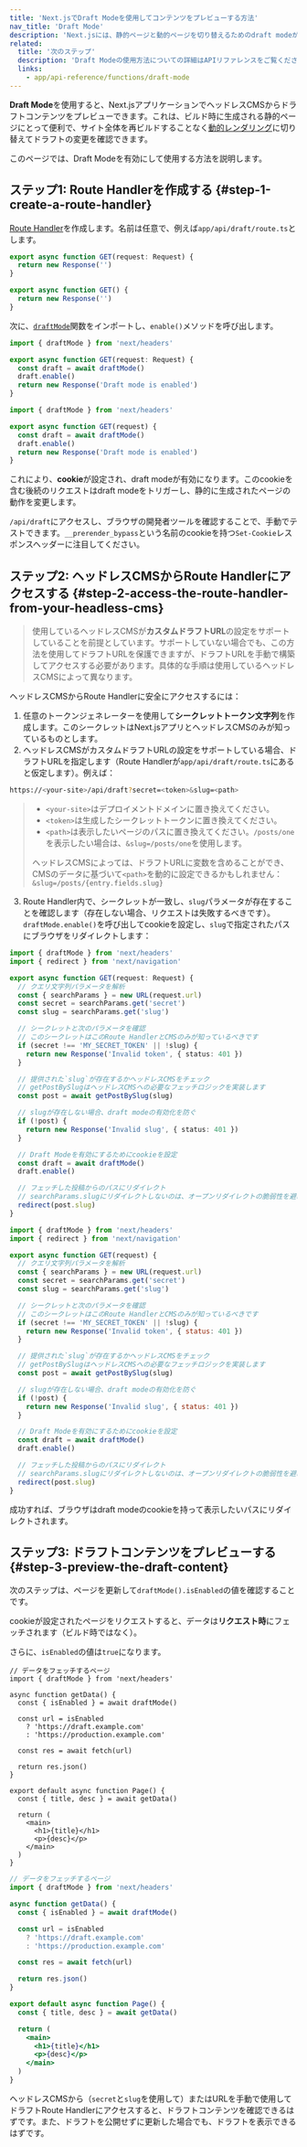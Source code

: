 ```yaml
---
title: 'Next.jsでDraft Modeを使用してコンテンツをプレビューする方法'
nav_title: 'Draft Mode'
description: 'Next.jsには、静的ページと動的ページを切り替えるためのdraft modeがあります。App Routerを使用してその動作を学ぶことができます。'
related:
  title: '次のステップ'
  description: 'Draft Modeの使用方法についての詳細はAPIリファレンスをご覧ください。'
  links:
    - app/api-reference/functions/draft-mode
---
```


**Draft Mode**を使用すると、Next.jsアプリケーションでヘッドレスCMSからドラフトコンテンツをプレビューできます。これは、ビルド時に生成される静的ページにとって便利で、サイト全体を再ビルドすることなく[動的レンダリング](/docs/app/building-your-application/rendering/server-components#dynamic-rendering)に切り替えてドラフトの変更を確認できます。

このページでは、Draft Modeを有効にして使用する方法を説明します。

## ステップ1: Route Handlerを作成する {#step-1-create-a-route-handler}

[Route Handler](/docs/app/building-your-application/routing/route-handlers)を作成します。名前は任意で、例えば`app/api/draft/route.ts`とします。

<Tabs>
<TabItem value="ts" label="TypeScript">

```ts title="app/api/draft/route.ts" switcher
export async function GET(request: Request) {
  return new Response('')
}
```

</TabItem>
<TabItem value="js" label="JavaScript">

```js title="app/api/draft/route.js" switcher
export async function GET() {
  return new Response('')
}
```

</TabItem>
</Tabs>

次に、[`draftMode`](/docs/app/api-reference/functions/draft-mode)関数をインポートし、`enable()`メソッドを呼び出します。

<Tabs>
<TabItem value="ts" label="TypeScript">

```ts title="app/api/draft/route.ts" switcher
import { draftMode } from 'next/headers'

export async function GET(request: Request) {
  const draft = await draftMode()
  draft.enable()
  return new Response('Draft mode is enabled')
}
```

</TabItem>
<TabItem value="js" label="JavaScript">

```js title="app/api/draft/route.js" switcher
import { draftMode } from 'next/headers'

export async function GET(request) {
  const draft = await draftMode()
  draft.enable()
  return new Response('Draft mode is enabled')
}
```

</TabItem>
</Tabs>

これにより、**cookie**が設定され、draft modeが有効になります。このcookieを含む後続のリクエストはdraft modeをトリガーし、静的に生成されたページの動作を変更します。

`/api/draft`にアクセスし、ブラウザの開発者ツールを確認することで、手動でテストできます。`__prerender_bypass`という名前のcookieを持つ`Set-Cookie`レスポンスヘッダーに注目してください。

## ステップ2: ヘッドレスCMSからRoute Handlerにアクセスする {#step-2-access-the-route-handler-from-your-headless-cms}

> 使用しているヘッドレスCMSが**カスタムドラフトURL**の設定をサポートしていることを前提としています。サポートしていない場合でも、この方法を使用してドラフトURLを保護できますが、ドラフトURLを手動で構築してアクセスする必要があります。具体的な手順は使用しているヘッドレスCMSによって異なります。

ヘッドレスCMSからRoute Handlerに安全にアクセスするには：

1. 任意のトークンジェネレーターを使用して**シークレットトークン文字列**を作成します。このシークレットはNext.jsアプリとヘッドレスCMSのみが知っているものとします。
2. ヘッドレスCMSがカスタムドラフトURLの設定をサポートしている場合、ドラフトURLを指定します（Route Handlerが`app/api/draft/route.ts`にあると仮定します）。例えば：

```bash title="Terminal"
https://<your-site>/api/draft?secret=<token>&slug=<path>
```

> - `<your-site>`はデプロイメントドメインに置き換えてください。
> - `<token>`は生成したシークレットトークンに置き換えてください。
> - `<path>`は表示したいページのパスに置き換えてください。`/posts/one`を表示したい場合は、`&slug=/posts/one`を使用します。
>
> ヘッドレスCMSによっては、ドラフトURLに変数を含めることができ、CMSのデータに基づいて`<path>`を動的に設定できるかもしれません：`&slug=/posts/{entry.fields.slug}`

3. Route Handler内で、シークレットが一致し、`slug`パラメータが存在することを確認します（存在しない場合、リクエストは失敗するべきです）。`draftMode.enable()`を呼び出してcookieを設定し、`slug`で指定されたパスにブラウザをリダイレクトします：

<Tabs>
<TabItem value="ts" label="TypeScript">

```ts title="app/api/draft/route.ts" switcher
import { draftMode } from 'next/headers'
import { redirect } from 'next/navigation'

export async function GET(request: Request) {
  // クエリ文字列パラメータを解析
  const { searchParams } = new URL(request.url)
  const secret = searchParams.get('secret')
  const slug = searchParams.get('slug')

  // シークレットと次のパラメータを確認
  // このシークレットはこのRoute HandlerとCMSのみが知っているべきです
  if (secret !== 'MY_SECRET_TOKEN' || !slug) {
    return new Response('Invalid token', { status: 401 })
  }

  // 提供された`slug`が存在するかヘッドレスCMSをチェック
  // getPostBySlugはヘッドレスCMSへの必要なフェッチロジックを実装します
  const post = await getPostBySlug(slug)

  // slugが存在しない場合、draft modeの有効化を防ぐ
  if (!post) {
    return new Response('Invalid slug', { status: 401 })
  }

  // Draft Modeを有効にするためにcookieを設定
  const draft = await draftMode()
  draft.enable()

  // フェッチした投稿からのパスにリダイレクト
  // searchParams.slugにリダイレクトしないのは、オープンリダイレクトの脆弱性を避けるためです
  redirect(post.slug)
}
```

</TabItem>
<TabItem value="js" label="JavaScript">

```js title="app/api/draft/route.js" switcher
import { draftMode } from 'next/headers'
import { redirect } from 'next/navigation'

export async function GET(request) {
  // クエリ文字列パラメータを解析
  const { searchParams } = new URL(request.url)
  const secret = searchParams.get('secret')
  const slug = searchParams.get('slug')

  // シークレットと次のパラメータを確認
  // このシークレットはこのRoute HandlerとCMSのみが知っているべきです
  if (secret !== 'MY_SECRET_TOKEN' || !slug) {
    return new Response('Invalid token', { status: 401 })
  }

  // 提供された`slug`が存在するかヘッドレスCMSをチェック
  // getPostBySlugはヘッドレスCMSへの必要なフェッチロジックを実装します
  const post = await getPostBySlug(slug)

  // slugが存在しない場合、draft modeの有効化を防ぐ
  if (!post) {
    return new Response('Invalid slug', { status: 401 })
  }

  // Draft Modeを有効にするためにcookieを設定
  const draft = await draftMode()
  draft.enable()

  // フェッチした投稿からのパスにリダイレクト
  // searchParams.slugにリダイレクトしないのは、オープンリダイレクトの脆弱性を避けるためです
  redirect(post.slug)
}
```

</TabItem>
</Tabs>

成功すれば、ブラウザはdraft modeのcookieを持って表示したいパスにリダイレクトされます。

## ステップ3: ドラフトコンテンツをプレビューする {#step-3-preview-the-draft-content}

次のステップは、ページを更新して`draftMode().isEnabled`の値を確認することです。

cookieが設定されたページをリクエストすると、データは**リクエスト時**にフェッチされます（ビルド時ではなく）。

さらに、`isEnabled`の値は`true`になります。

<Tabs>
<TabItem value="tsx" label="TypeScript">

```tsx title="app/page.tsx" switcher
// データをフェッチするページ
import { draftMode } from 'next/headers'

async function getData() {
  const { isEnabled } = await draftMode()

  const url = isEnabled
    ? 'https://draft.example.com'
    : 'https://production.example.com'

  const res = await fetch(url)

  return res.json()
}

export default async function Page() {
  const { title, desc } = await getData()

  return (
    <main>
      <h1>{title}</h1>
      <p>{desc}</p>
    </main>
  )
}
```

</TabItem>
<TabItem value="jsx" label="JavaScript">

```jsx title="app/page.js" switcher
// データをフェッチするページ
import { draftMode } from 'next/headers'

async function getData() {
  const { isEnabled } = await draftMode()

  const url = isEnabled
    ? 'https://draft.example.com'
    : 'https://production.example.com'

  const res = await fetch(url)

  return res.json()
}

export default async function Page() {
  const { title, desc } = await getData()

  return (
    <main>
      <h1>{title}</h1>
      <p>{desc}</p>
    </main>
  )
}
```

</TabItem>
</Tabs>

ヘッドレスCMSから（`secret`と`slug`を使用して）またはURLを手動で使用してドラフトRoute Handlerにアクセスすると、ドラフトコンテンツを確認できるはずです。また、ドラフトを公開せずに更新した場合でも、ドラフトを表示できるはずです。
